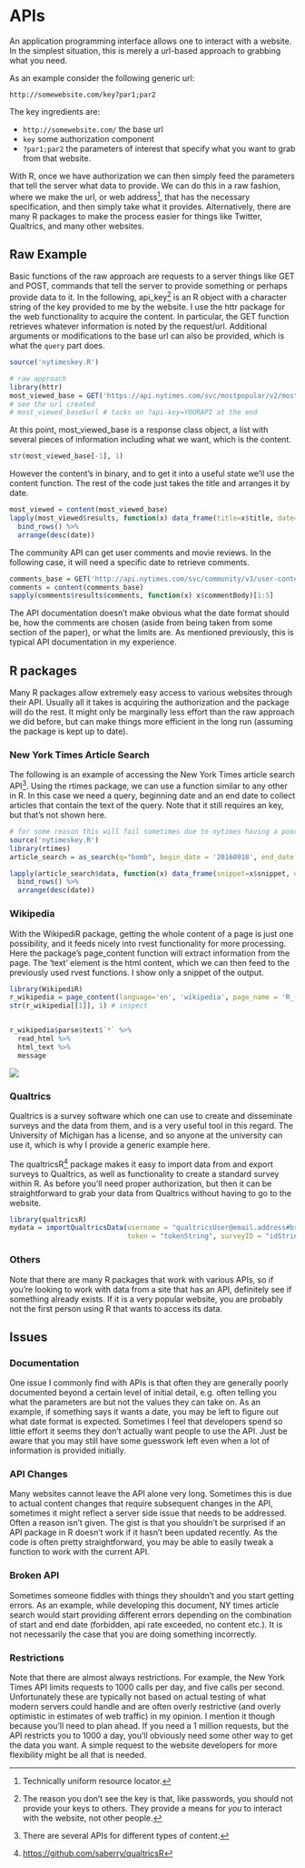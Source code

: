 # APIs


An <span class="emph">application programming interface</span> allows one to interact with a website.  In the simplest situation, this is merely a url-based approach to grabbing what you need.

As an example consider the following generic url:

`http://somewebsite.com/key?par1;par2`

The key ingredients are:

- `http://somewebsite.com/` the base url
- `key` some authorization component
- `?par1;par2` the parameters of interest that specify what you want to grab from that website.

With R, once we have authorization we can then simply feed the parameters that tell the server what data to provide.
We can do this in a raw fashion, where we make the url, or web address[^url], that has the necessary specification, and then simply take what it provides.  Alternatively, there are many R packages to make the process easier for things like Twitter, Qualtrics, and many other websites.


## Raw Example

Basic functions of the raw approach are requests to a server things like GET and POST, commands that tell the server to provide something or perhaps provide data to it.  In the following, <span class="objclass">api_key</span>[^apikey] is an R object with a character string of the key provided to me by the website.  I use the <span class="pack">httr</span> package for the web functionality to acquire the content.  In particular, the <span class="func">GET</span> function retrieves whatever information is noted by the request/url.  Additional arguments or modifications to the base url can also be provided, which is what the `query` part does.

```r
source('nytimeskey.R')
```

```r
# raw approach
library(httr)
most_viewed_base = GET('https://api.nytimes.com/svc/mostpopular/v2/mostviewed/all-sections/30.json', query=list(`api-key`=api_key))
# see the url created
# most_viewed_base$url # tacks on ?api-key=YOURAPI at the end
```

At this point, <span class="objclass">most_viewed_base</span> is a <span class="objclass">response</span> class object, a list with several pieces of information including what we want, which is the content. 

```r
str(most_viewed_base[-1], 1)
```

However the content's in <span class="emph">binary</span>, and to get it into a useful state we'll use the <span class="func">content</span> function. The rest of the code just takes the title and arranges it by date.

```r
most_viewed = content(most_viewed_base)
lapply(most_viewed$results, function(x) data_frame(title=x$title, date=x$published_date)) %>% 
  bind_rows() %>% 
  arrange(desc(date))
```

The community API can get user comments and movie reviews.  In the following case, it will need a specific date to retrieve comments.  

```r
comments_base = GET('http://api.nytimes.com/svc/community/v3/user-content/by-date.json', query=list(date=Sys.Date()))
comments = content(comments_base)
sapply(comments$results$comments, function(x) x$commentBody)[1:5]
```

The API documentation doesn't make obvious what the date format should be, how the comments are chosen (aside from being taken from some section of the paper), or what the limits are.  As mentioned previously, this is typical API documentation in my experience.



## R packages

Many R packages allow extremely easy access to various websites through their API.  Usually all it takes is acquiring the authorization and the package will do the rest.  It might only be marginally less effort than the raw approach we did before, but can make things more efficient in the long run (assuming the package is kept up to date).


### New York Times Article Search

The following is an example of accessing the New York Times article search API[^nytapi].  Using the <span class="pack">rtimes</span> package, we can use a function similar to any other in R. In this case we need a query, beginning date and an end date to collect articles that contain the text of the query. Note that it still requires an key, but that's not shown here.

```r
# for some reason this will fail sometimes due to nytimes having a poor api
source('nytimeskey.R')
library(rtimes)
article_search = as_search(q="bomb", begin_date = '20160918', end_date = '20160919')[-(1:2)]

lapply(article_search$data, function(x) data_frame(snippet=x$snippet, date= x$pub_date)) %>% 
  bind_rows() %>% 
  arrange(desc(date))
```



### Wikipedia

With the <span class="pack">WikipediR</span> package, getting the whole content of a page is just one possibility, and it feeds nicely into rvest functionality for more processing.  Here the package's <span class="func">page_content</span> function will extract information from the page. The 'text' element is the html content, which we can then feed to the previously used <span class="pack">rvest</span> functions.  I show only a snippet of the output.

```r
library(WikipediR)
r_wikipedia = page_content(language='en', 'wikipedia', page_name = 'R_(programming_language)')
str(r_wikipedia[[1]], 1) # inspect


r_wikipedia$parse$text$`*` %>% 
  read_html %>% 
  html_text %>% 
  message
```

<img src="img/rpage.png" style="display:block; margin: 0 auto;">


### Qualtrics

Qualtrics is a survey software which one can use to create and disseminate surveys and the data from them, and is a very useful tool in this regard.  The University of Michigan has a license, and so anyone at the university can use it, which is why I provide a generic example here.

The <span class="pack">qualtricsR</span>[^qualtricsRLink] package makes it easy to import data from and export surveys to Qualtrics, as well as functionality to create a standard survey within R.  As before you'll need proper authorization, but then it can be straightforward to grab your data from Qualtrics without having to go to the website.

```r
library(qualtricsR)
mydata = importQualtricsData(username = "qualtricsUser@email.address#brand",  # example micl@umich.edu#umich
                             token = "tokenString", surveyID = "idString")    # your token from Qualtrics
```


### Others

Note that there are many R packages that work with various APIs, so if you're looking to work with data from a site that has an API, definitely see if something already exists.  If it is a very popular website, you are probably not the first person using R that wants to access its data.



## Issues

### Documentation

One issue I commonly find with APIs is that often they are generally poorly documented beyond a certain level of initial detail, e.g. often telling you what the parameters are but not the values they can take on.  As an example, if something says it wants a date, you may be left to figure out what date format is expected.  Sometimes I feel that developers spend so little effort it seems they don't actually want people to use the API.  Just be aware that you may still have some guesswork left even when a lot of information is provided initially.

### API Changes

Many websites cannot leave the API alone very long.  Sometimes this is due to actual content changes that require subsequent changes in the API, sometimes it might reflect a server side issue that needs to be addressed.  Often a reason isn't given.  The gist is that you shouldn't be surprised if an API package in R doesn't work if it hasn't been updated recently.  As the code is often pretty straightforward, you may be able to easily tweak a function to work with the current API.

### Broken API

Sometimes someone fiddles with things they shouldn't and you start getting errors.  As an example, while developing this document, NY times article search would start providing different errors depending on the combination of start and end date (forbidden, api rate exceeded, no content etc.).  It is not necessarily the case that you are doing something incorrectly.


### Restrictions

Note that there are almost always restrictions. For example, the New York Times API limits requests to 1000 calls per day, and five calls per second.  Unfortunately these are typically not based on actual testing of what modern servers could handle and are often overly restrictive (and overly optimistic in estimates of web traffic) in my opinion.   I mention it though because you'll need to plan ahead.  If you need a 1 million requests, but the API restricts you to 1000 a day, you'll obviously need some other way to get the data you want.  A simple request to the website developers for more flexibility might be all that is needed.


[^apikey]: The reason you don't see the key is that, like passwords, you should not provide your keys to others. They provide a means for *you* to interact with the website, not other people.
[^nytapi]: There are several APIs for different types of content.
[^qualtricsRLink]: [https://github.com/saberry/qualtricsR](https://github.com/saberry/qualtricsR)
[^url]: Technically <span class="emph">uniform resource locator</span>.
